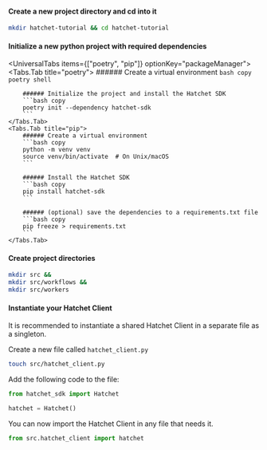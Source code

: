 
#### Create a new project directory and cd into it

```bash copy
mkdir hatchet-tutorial && cd hatchet-tutorial
```

#### Initialize a new python project with required dependencies

<UniversalTabs items={["poetry", "pip"]} optionKey="packageManager">
    <Tabs.Tab title="poetry">
        ###### Create a virtual environment
        ```bash copy
        poetry shell
        ```

        ###### Initialize the project and install the Hatchet SDK
        ```bash copy
        poetry init --dependency hatchet-sdk
        ```
    </Tabs.Tab>
    <Tabs.Tab title="pip">
        ###### Create a virtual environment
        ```bash copy
        python -m venv venv
        source venv/bin/activate  # On Unix/macOS
        ```

        ###### Install the Hatchet SDK
        ```bash copy
        pip install hatchet-sdk
        ```

        ###### (optional) save the dependencies to a requirements.txt file
        ```bash copy
        pip freeze > requirements.txt
        ```
    </Tabs.Tab>

</UniversalTabs>

#### Create project directories

```bash copy
mkdir src &&
mkdir src/workflows &&
mkdir src/workers
```

#### Instantiate your Hatchet Client

It is recommended to instantiate a shared Hatchet Client in a separate file as a singleton.

Create a new file called `hatchet_client.py`

```bash copy
touch src/hatchet_client.py
```

Add the following code to the file:

```python copy
from hatchet_sdk import Hatchet

hatchet = Hatchet()
```

You can now import the Hatchet Client in any file that needs it.

```python copy
from src.hatchet_client import hatchet
```
